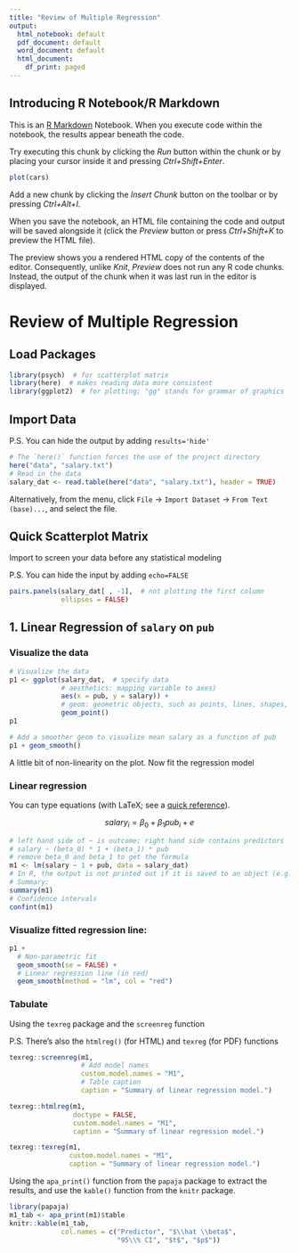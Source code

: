 ```yaml
---
title: "Review of Multiple Regression"
output:
  html_notebook: default
  pdf_document: default
  word_document: default
  html_document:
    df_print: paged
---
```


## Introducing R Notebook/R Markdown

This is an [R Markdown](http://rmarkdown.rstudio.com) Notebook. When you execute code within the notebook, the results appear beneath the code. 

Try executing this chunk by clicking the *Run* button within the chunk or by placing your cursor inside it and pressing *Ctrl+Shift+Enter*. 

```r
plot(cars)
```

Add a new chunk by clicking the *Insert Chunk* button on the toolbar or by pressing *Ctrl+Alt+I*.

When you save the notebook, an HTML file containing the code and output will be saved alongside it (click the *Preview* button or press *Ctrl+Shift+K* to preview the HTML file).

The preview shows you a rendered HTML copy of the contents of the editor. Consequently, unlike *Knit*, *Preview* does not run any R code chunks. Instead, the output of the chunk when it was last run in the editor is displayed.

# Review of Multiple Regression

## Load Packages

```r
library(psych)  # for scatterplot matrix
library(here)  # makes reading data more consistent
library(ggplot2)  # for plotting; "gg" stands for grammar of graphics
```


## Import Data

P.S. You can hide the output by adding `results='hide'`

```r
# The `here()` function forces the use of the project directory
here("data", "salary.txt")
# Read in the data
salary_dat <- read.table(here("data", "salary.txt"), header = TRUE)
```

Alternatively, from the menu, click `File` &rightarrow; `Import Dataset` &rightarrow; `From Text (base)...`, and select the file. 

## Quick Scatterplot Matrix

Import to screen your data before any statistical modeling

P.S. You can hide the input by adding `echo=FALSE`

```r
pairs.panels(salary_dat[ , -1],  # not plotting the first column
             ellipses = FALSE)
```

## 1. Linear Regression of `salary` on `pub`

### Visualize the data

```r
# Visualize the data
p1 <- ggplot(salary_dat,  # specify data
             # aesthetics: mapping variable to axes)
             aes(x = pub, y = salary)) +  
             # geom: geometric objects, such as points, lines, shapes, etc
             geom_point()
p1
```

```r
# Add a smoother geom to visualize mean salary as a function of pub
p1 + geom_smooth()
```

A little bit of non-linearity on the plot. Now fit the regression model

### Linear regression

You can type equations (with LaTeX; see a [quick reference](https://www.latex-tutorial.com/tutorials/amsmath/)). 

$$salary_i = \beta_0 + \beta_1 pub_i + e$$

```r
# left hand side of ~ is outcome; right hand side contains predictors
# salary ~ (beta_0) * 1 + (beta_1) * pub
# remove beta_0 and beta_1 to get the formula
m1 <- lm(salary ~ 1 + pub, data = salary_dat)
# In R, the output is not printed out if it is saved to an object (e.g., m1). 
# Summary:
summary(m1)
# Confidence intervals
confint(m1)
```

### Visualize fitted regression line:

```r
p1 + 
  # Non-parametric fit
  geom_smooth(se = FALSE) + 
  # Linear regression line (in red)
  geom_smooth(method = "lm", col = "red")
```

### Tabulate

Using the `texreg` package and the `screenreg` function

P.S. There's also the `htmlreg()` (for HTML) and `texreg` (for PDF) functions

```r
texreg::screenreg(m1, 
                  # Add model names
                  custom.model.names = "M1", 
                  # Table caption
                  caption = "Summary of linear regression model.")
```

```r
texreg::htmlreg(m1, 
                doctype = FALSE, 
                custom.model.names = "M1", 
                caption = "Summary of linear regression model.")
```

```r
texreg::texreg(m1, 
               custom.model.names = "M1", 
               caption = "Summary of linear regression model.")
```

Using the `apa_print()` function from the `papaja` package to extract the results, and use the `kable()` function from the `knitr` package. 

```r
library(papaja)
m1_tab <- apa_print(m1)$table
knitr::kable(m1_tab,
             col.names = c("Predictor", "$\\hat \\beta$",
                           "95\\% CI", "$t$", "$p$"))
```



